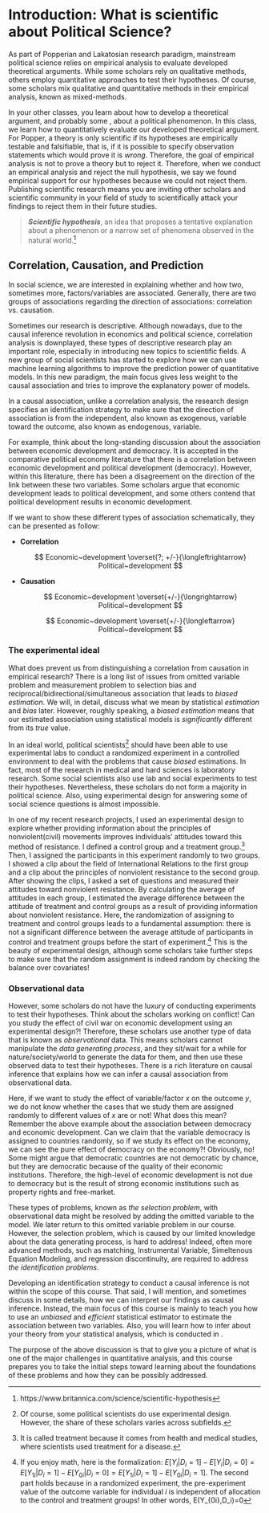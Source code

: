 # Introduction: What is scientific about Political Science? {.unnumbered}

As part of Popperian and Lakatosian research paradigm, mainstream political science relies on empirical analysis to evaluate developed theoretical arguments. While some scholars rely on qualitative methods, others employ quantitative approaches to test their hypotheses. Of course, some scholars mix qualitative and quantitative methods in their empirical analysis, known as mixed-methods.

\par

In your other classes, you learn about how to develop a theoretical argument, and probably some \textit{hypotheses}, about a political phenomenon. In this class, we learn how to quantitatively evaluate our developed theoretical argument. For Popper, a theory is only scientific if its hypotheses are empirically testable and falsifiable, that is, if it is possible to specify observation statements which would prove it is *wrong*. Therefore, the goal of empirical analysis is not to prove a theory but to reject it. Therefore, when we conduct an empirical analysis and reject the null hypothesis, we say we found empirical support for our hypotheses because we could not reject them. Publishing scientific research means you are inviting other scholars and scientific community in your field of study to scientifically attack your findings to reject them in their future studies.

> ***Scientific hypothesis***, an idea that proposes a tentative explanation about a phenomenon or a narrow set of phenomena observed in the natural world.[^intro-1]

[^intro-1]: https://www.britannica.com/science/scientific-hypothesis

## Correlation, Causation, and Prediction

In social science, we are interested in explaining whether and how two, sometimes more, factors/variables are associated. Generally, there are two groups of associations regarding the direction of associations: correlation vs. causation.

Sometimes our research is descriptive. Although nowadays, due to the causal inference revolution in economics and political science, correlation analysis is downplayed, these types of descriptive research play an important role, especially in introducing new topics to scientific fields. A new group of social scientists has started to explore how we can use machine learning algorithms to improve the prediction power of quantitative models. In this new paradigm, the main focus gives less weight to the causal association and tries to improve the explanatory power of models.

In a causal association, unlike a correlation analysis, the research design specifies an identification strategy to make sure that the direction of association is from the independent, also known as exogenous, variable toward the outcome, also known as endogenous, variable.

For example, think about the long-standing discussion about the association between economic development and democracy. It is accepted in the comparative political economy literature that there is a correlation between economic development and political development (democracy). However, within this literature, there has been a disagreement on the direction of the link between these two variables. Some scholars argue that economic development leads to political development, and some others contend that political development results in economic development.

If we want to show these different types of association schematically, they can be presented as follow:

-   **Correlation**

    $$
    Economic~development \overset{?; +/-}{\longleftrightarrow} Political~development
    $$

-   **Causation**

    $$
    Economic~development \overset{+/-}{\longrightarrow} Political~development
    $$

    $$
    Economic~development \overset{+/-}{\longleftarrow} Political~development
    $$

### The experimental ideal

What does prevent us from distinguishing a correlation from causation in empirical research? There is a long list of issues from omitted variable problem and measurement problem to selection bias and reciprocal/bidirectional/simultaneous association that leads to *biased estimation*. We will, in detail, discuss what we mean by statistical *estimation* and *bias* later. However, roughly speaking, a *biased estimation* means that our estimated association using statistical models is *significantly* different from its *true* value.

In an ideal world, political scientists[^intro-2] should have been able to use experimental labs to conduct a randomized experiment in a controlled environment to deal with the problems that cause *biased* estimations. In fact, most of the research in medical and hard sciences is laboratory research. Some social scientists also use lab and social experiments to test their hypotheses. Nevertheless, these scholars do not form a majority in political science. Also, using experimental design for answering some of social science questions is almost impossible.

[^intro-2]: Of course, some political scientists do use experimental design. However, the share of these scholars varies across subfields.

In one of my recent research projects, I used an experimental design to explore whether providing information about the principles of nonviolent(civil) movements improves individuals' attitudes toward this method of resistance. I defined a control group and a treatment group.[^intro-3] Then, I assigned the participants in this experiment randomly to two groups. I showed a clip about the field of International Relations to the first group and a clip about the principles of nonviolent resistance to the second group. After showing the clips, I asked a set of questions and measured their attitudes toward nonviolent resistance. By calculating the average of attitudes in each group, I estimated the average difference between the attitude of treatment and control groups as a result of providing information about nonviolent resistance. Here, the randomization of assigning to treatment and control groups leads to a fundamental assumption: there is not a significant difference between the average attitude of participants in control and treatment groups before the start of experiment.[^intro-4] This is the beauty of experimental design, although some scholars take further steps to make sure that the random assignment is indeed random by checking the balance over covariates!

[^intro-3]: It is called treatment because it comes from health and medical studies, where scientists used treatment for a disease.

[^intro-4]: If you enjoy math, here is the formalization: $E[Y_i|D_i=1]-E[Y_i|D_i=0]=E[Y_{1i}|D_i=1]-E[Y_{0i}|D_i=0]=E[Y_{1i}|D_i=1]-E[Y_{0i}|D_i=1]$. The second part holds because in a randomized experiment, the pre-experiment value of the outcome variable for individual $i$ is independent of allocation to the control and treatment groups! In other words, E(Y\_{0i},D_i)=0

### Observational data

However, some scholars do not have the luxury of conducting experiments to test their hypotheses. Think about the scholars working on conflict! Can you study the effect of civil war on economic development using an experimental design?! Therefore, these scholars use another type of data that is known as *observational* data. This means scholars cannot manipulate the *data generating process*, and they sit/wait for a while for nature/society/world to generate the data for them, and then use these observed data to test their hypotheses. There is a rich literature on causal inference that explains how we can infer a causal association from observational data.

Here, if we want to study the effect of variable/factor $x$ on the outcome $y$, we do not know whether the cases that we study them are assigned randomly to different values of $x$ are or not! What does this mean? Remember the above example about the association between democracy and economic development. Can we claim that the variable democracy is assigned to countries randomly, so if we study its effect on the economy, we can see the pure effect of democracy on the economy?! Obviously, no! Some might argue that democratic countries are not democratic by chance, but they are democratic because of the quality of their economic institutions. Therefore, the high-level of economic development is not due to democracy but is the result of strong economic institutions such as property rights and free-market.

These types of problems, known as *the selection problem*, with observational data might be resolved by adding the omitted variable to the model. We later return to this omitted variable problem in our course. However, the selection problem, which is caused by our limited knowledge about the data generating process, is hard to address! Indeed, often more advanced methods, such as matching, Instrumental Variable, Simeltenous Equation Modeling, and regression discontinuity, are required to address *the identification problems*.

Developing an identification strategy to conduct a causal inference is not within the scope of this course. That said, I will mention, and sometimes discuss in some details, how we can interpret our findings as causal inference. Instead, the main focus of this course is mainly to teach you how to use an *unbiased* and *efficient* statistical estimator to estimate the association between two variables. Also, you will learn how to infer about your theory from your statistical analysis, which is conducted in \textsf{R}.

The purpose of the above discussion is that to give you a picture of what is one of the major challenges in quantitative analysis, and this course prepares you to take the initial steps toward learning about the foundations of these problems and how they can be possibly addressed.
